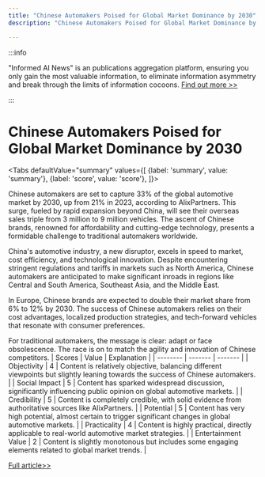 ```yaml
---
title: "Chinese Automakers Poised for Global Market Dominance by 2030"
description: "Chinese Automakers Poised for Global Market Dominance by 2030"

---
```



:::info

"Informed AI News" is an publications aggregation platform, ensuring you only gain the most valuable information, to eliminate information asymmetry and break through the limits of information cocoons.  [Find out more >>](/)

:::

# Chinese Automakers Poised for Global Market Dominance by 2030


<Tabs
	defaultValue="summary"
	values={[
	{label: 'summary', value: 'summary'},
	{label: 'score', value: 'score'},
]}>
<TabItem value="summary">


Chinese automakers are set to capture 33% of the global automotive market by 2030, up from 21% in 2023, according to AlixPartners. This surge, fueled by rapid expansion beyond China, will see their overseas sales triple from 3 million to 9 million vehicles. The ascent of Chinese brands, renowned for affordability and cutting-edge technology, presents a formidable challenge to traditional automakers worldwide.

China's automotive industry, a new disruptor, excels in speed to market, cost efficiency, and technological innovation. Despite encountering stringent regulations and tariffs in markets such as North America, Chinese automakers are anticipated to make significant inroads in regions like Central and South America, Southeast Asia, and the Middle East.

In Europe, Chinese brands are expected to double their market share from 6% to 12% by 2030. The success of Chinese automakers relies on their cost advantages, localized production strategies, and tech-forward vehicles that resonate with consumer preferences.

For traditional automakers, the message is clear: adapt or face obsolescence. The race is on to match the agility and innovation of Chinese competitors.
</TabItem>
<TabItem value="score">
	| Scores     | Value   | Explanation |
	| -------- | ------- | ------- |
	| Objectivity  | 4    | Content is relatively objective, balancing different viewpoints but slightly leaning towards the success of Chinese automakers.    |
	| Social Impact | 5     | Content has sparked widespread discussion, significantly influencing public opinion on global automotive markets.    |
	| Credibility    | 5    | Content is completely credible, with solid evidence from authoritative sources like AlixPartners.    |
	| Potential    | 5    | Content has very high potential, almost certain to trigger significant changes in global automotive markets.    |
	| Practicality    | 4    | Content is highly practical, directly applicable to real-world automotive market strategies.    |
	| Entertainment Value    | 2    | Content is slightly monotonous but includes some engaging elements related to global market trends.    |
</TabItem>
</Tabs>

[Full article>>](https://www.cnbc.com/2024/06/27/chinese-automakers-expected-to-achieve-33percent-global-market-share-by-2030.html)
